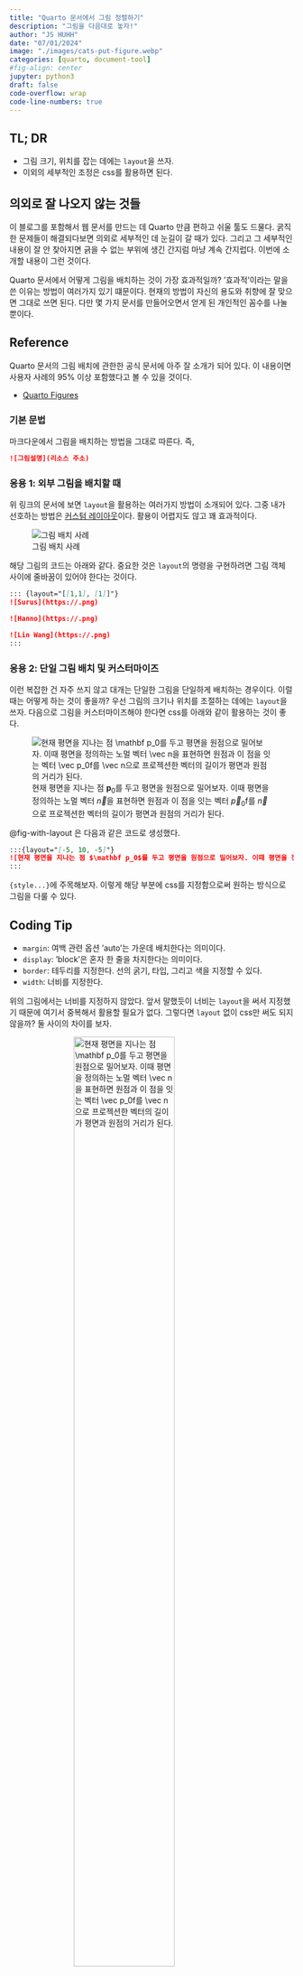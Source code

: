 ```yaml
---
title: "Quarto 문서에서 그림 정렬하기" 
description: "그림을 다음대로 놓자!"   
author: "JS HUHH"
date: "07/01/2024"
image: "./images/cats-put-figure.webp"
categories: [quarto, document-tool]
#fig-align: center
jupyter: python3
draft: false
code-overflow: wrap
code-line-numbers: true
---
```



## TL; DR

- 그림 크기, 위치를 잡는 데에는 `layout`을 쓰자. 
- 이외의 세부적인 조정은 css를 활용하면 된다. 

## 의외로 잘 나오지 않는 것들 

이 블로그를 포함해서 웹 문서를 만드는 데 Quarto 만큼 편하고 쉬울 툴도 드물다. 굵직한 문제들이 해결되다보면 의외로 세부적인 데 눈길이 갈 때가 있다. 그리고 그 세부적인 내용이 잘 안 찾아지면 긁을 수 없는 부위에 생긴 간지럼 마냥 계속 간지럽다. 이번에 소개할 내용이 그런 것이다. 

Quarto 문서에서 어떻게 그림을 배치하는 것이 가장 효과적일까? '효과적'이라는 말을 쓴 이유는 방법이 여러가지 있기 떄문이다. 현재의 방법이 자신의 용도와 취향에 잘 맞으면 그대로 쓰면 된다. 다만 몇 가지 문서를 만들어오면서 얻게 된 개인적인 꼼수를 나눌 뿐이다. 

## Reference 

Quarto 문서의 그림 배치에 관한한 공식 문서에 아주 잘 소개가 되어 있다. 이 내용이면 사용자 사례의 95% 이상 포함했다고 볼 수 있을 것이다. 

- [Quarto Figures](https://quarto.org/docs/authoring/figures.html)

### 기본 문법 

마크다운에서 그림을 배치하는 방법을 그대로 따른다. 즉, 

```md
![그림설명](리소스 주소)
```

### 응용 1: 외부 그림을 배치할 때 

위 링크의 문서에 보면 `layout`을 활용하는 여러가지 방법이 소개되어 있다. 그중 내가 선호하는 방법은 [커스텀 레이아웃](https://quarto.org/docs/authoring/figures.html)이다. 활용이 어렵지도 않고 꽤 효과적이다. 

::: {layout="[-3, 10, -3]"}
![그림 배치 사례](https://quarto.org/docs/authoring/images/layout-attrib.png)
:::

해당 그림의 코드는 아래와 같다. 중요한 것은 `layout`의 명령을 구현하려면 그림 객체 사이에 줄바꿈이 있어야 한다는 것이다. 

```md
::: {layout="[[1,1], [1]]"}
![Surus](https://.png)

![Hanno](https://.png)

![Lin Wang](https://.png)
:::
```

### 응용 2: 단일 그림 배치 및 커스터마이즈 

이런 복잡한 건 자주 쓰지 않고 대개는 단일한 그림을 단일하게 배치하는 경우이다. 이럴 때는 어떻게 하는 것이 좋을까? 우선 그림의 크기나 위치를 조절하는 데에는 `layout`을 쓰자. 다음으로 그림을 커스터마이즈해야 한다면 css를 아래와 같이 활용하는 것이 좋다. 

:::{layout="[-5, 10, -5]"}
![현재 평면을 지나는 점 $\mathbf p_0$를 두고 평면을 원점으로 밀어보자. 이때 평면을 정의하는 노멀 벡터 $\vec n$을 표현하면 원점과 이 점을 잇는 벡터 $\vec p_0$f를 $\vec n$으로 프로젝션한 벡터의 길이가 평면과 원점의 거리가 된다.](https://github.com/anarinsk/lostineconomics-v2-1/blob/master/images/projection/plane.png?raw=true){ #fig-with-layout style="margin: auto; display: block; border:0px solid #2d2d2d;" }
:::

@fig-with-layout 은 다음과 같은 코드로 생성했다. 

```md {.code-overflow-wrap}
:::{layout="[-5, 10, -5]"}
![현재 평면을 지나는 점 $\mathbf p_0$를 두고 평면을 원점으로 밀어보자. 이때 평면을 정의하는 노멀 벡터 $\vec n$을 표현하면 원점과 이 점을 잇는 벡터 $\vec p_0$f를 $\vec n$으로 프로젝션한 벡터의 길이가 평면과 원점의 거리가 된다.](https://github.com/anarinsk/lostineconomics-v2-1/blob/master/images/projection/plane.png?raw=true){ #fig-with-layout style="margin: auto; display: block; border:0px solid #2d2d2d;" }
:::
```

`{style...}`에 주목해보자. 이렇게 해당 부분에 css를 지정함으로써 원하는 방식으로 그림을 다룰 수 있다. 

:::{.callout-note}
## Coding Tip

- `margin`: 여백 관련 옵션 'auto'는 가운데 배치한다는 의미이다. 
- `display`: 'block'은 혼자 한 줄을 차지한다는 의미이다. 
- `border`: 테두리를 지정한다. 선의 굵기, 타입, 그리고 색을 지정할 수 있다.
- `width`: 너비를 지정한다. 
:::

위의 그림에서는 너비를 지정하지 않았다. 앞서 말했듯이 너비는 `layout`을 써서 지정했기 때문에 여기서 중복해서 활용할 필요가 없다. 그렇다면 `layout` 없이 css만 써도 되지 않을까? 둘 사이의 차이를 보자. 

![현재 평면을 지나는 점 $\mathbf p_0$를 두고 평면을 원점으로 밀어보자. 이때 평면을 정의하는 노멀 벡터 $\vec n$을 표현하면 원점과 이 점을 잇는 벡터 $\vec p_0$f를 $\vec n$으로 프로젝션한 벡터의 길이가 평면과 원점의 거리가 된다.](https://github.com/anarinsk/lostineconomics-v2-1/blob/master/images/projection/plane.png?raw=true){#fig-without-layout style="margin: auto; display: block; border:0px solid #2d2d2d; width: 65%;" }


@fig-without-layout\a 는 @fig-with-layout\a 와 동일하다. 

## 응용3: 코드 생성 그림 

우선 코드에서 생성된 그림을 먼저 보자. 

```python
#| label: fig-polar
#| fig-cap: "A line plot on a polar axis (native Python code)"

import numpy as np
import matplotlib.pyplot as plt

r = np.arange(0, 2, 0.01)
theta = 2 * np.pi * r
fig, ax = plt.subplots(
  subplot_kw = {'projection': 'polar'} 
)
ax.plot(theta, r)
ax.set_rticks([0.5, 1, 1.5, 2])
ax.grid(True)
plt.show()
```

파이썬 코드에서 그림을 생성할 경우 위에서 보듯이 전체폭으로 생성된다. 아래 캡션을 보면 맨 왼쪽으로 정렬된 것을 알 수 있다. R 코드의 경우 `#| fig-width:`를 통해 필요한 그림의 폭을 지정할 수 있으나, 파이썬 코드의 경우 이 옵션이 유효하지 않다. 하고 싶은 것은 두 가지다. 

1. 그림의 크기를 줄이고 싶다.
2. 캡션이 축소된 그림에 맞춰 시작되도록 하고 싶다.

아래의 코드를 보자. 이 코드는 `:::{layout="[-5,10,-5]"} ... :::`가 감싸고 있으며, 그림의 크기는 `fig.set_size_inches(3, 3)`로 지정했다. `:::{layout...`에 해당하는 부분은 그림의 전체적인 크기를 조절하는 데 사용한다. R의 경우 이 지정만으로 그림의 비율에 맞게 줄어드는데, 파이썬의 경우에는 이렇게 작동하지 않았다. 아래의 경우를 보자. 화면 비율이 잘 맞지 않는다는 것을 알 수 있다. 

:::{layout="[-5, 10, -5]"}
```python
#| echo: false 
#| label: fig-polar-2
#| fig-cap: "A line plot on a polar axis (with `layout`)"

import numpy as np
import matplotlib.pyplot as plt

r = np.arange(0, 2, 0.01)
theta = 2 * np.pi * r
#plt.figure(figsize=(3,3))
fig, ax = plt.subplots(
  subplot_kw = {'projection': 'polar'} 
)
ax.plot(theta, r)
ax.set_rticks([0.5, 1, 1.5, 2])
ax.grid(True)
#fig.set_size_inches(4, 4)

plt.show()
```
:::

`fig.set_size_inches()`를 활용해 이를 해결할 수 있다. 이렇게 하면 그림의 크기를 줄이고 캡션도 맞출 수 있다. 

:::{layout="[-2, 10, -2]"}
```python
#| echo: true
#| label: fig-polar-3
#| fig-cap: "A line plot on a polar axis (with `layout` + fig.set_size_inches()"

import numpy as np
import matplotlib.pyplot as plt

r = np.arange(0, 2, 0.01)
theta = 2 * np.pi * r
#plt.figure(figsize=(3,3))
fig, ax = plt.subplots(
  subplot_kw = {'projection': 'polar'} 
)
ax.plot(theta, r)
ax.set_rticks([0.5, 1, 1.5, 2])
ax.grid(True)
fig.set_size_inches(4, 4)

plt.show()
```
:::

아쉽게도 코드에서 생성되는 그의 경우 작동이나 문법이 아직 아쉬운 부분이 있다. 아쉬운대로 필요에 맞춰서 쓰면 되겠다. 
